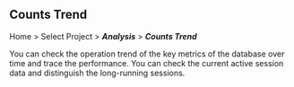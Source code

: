 ## Counts Trend

Home > Select Project > **_Analysis_** > **_Counts Trend_**

You can check the operation trend of the key metrics of the database over time and trace the performance. You can check the current active session data and distinguish the long-running sessions.

<ProdImg img='db-count-trend.png' desc='카운트 추이' />
